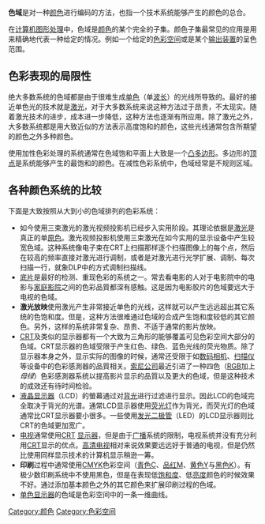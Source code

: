 '''色域'''是对一种[[颜色|颜色]]进行编码的方法，也指一个技术系统能够产生的颜色的总合。

在[[计算机图形学|计算机图形处理]]中，色域是[[颜色|颜色]]的某个完全的子集。颜色子集最常见的应用是用来精确地代表一种给定的情况。例如一个给定的[[色彩空间|色彩空间]]或是某个[[输出装置|输出装置]]的呈色范围。

== 色彩表现的局限性 ==

绝大多数系统的色域都是由于很难生成[[单色|单色]]（单[[波长|波长]]）的光线所导致的。最好的接近单色光的技术就是[[激光|激光]]，对于大多数系统来说这种方法过于昂贵，不太现实。随着激光技术的进步，成本进一步降低，这种方法也逐渐有所应用。除了激光之外，大多数系统都是用大致近似的方法表示高度饱和的颜色，这些光线通常包含所期望的颜色之外多种颜色。

使用加性色彩处理的系统通常在色域饱和平面上大致是一个[[凸多边形|凸多边形]]。多边形的[[頂點_(幾何)|顶点]]是系统能够产生的最饱和的颜色。在减性色彩系统中，色域经常是不规则区域。

== 各种颜色系统的比较 ==
下面是大致按照从大到小的色域排列的色彩系统：
* 如今使用三束激光的激光视频投影机已经步入实用阶段。其理论依据是[[激光|激光]]是真正的单[[原色|原色]]。激光视频投影机使用三束激光在如今实用的显示设备中产生较宽色域。这种系统像电子束在CRT上扫描那样逐个扫描图像上的每个点，然后在较高的频率直接对激光进行调制，或者是对激光进行光学扩展、调制、每次扫描一行，就象DLP中的方式调制扫描线。
* [[底片|底片]]是最好的检测、重现色彩的系统之一。常去看电影的人对于电影院中的电影与[[家庭影院|家庭影院]]之间的色彩品質都深有感触。这是因为电影胶片的色域要远大于电视的色域。
* '''激光放映'''使用激光产生非常接近单色的光线，这样就可以产生远远超出其它系统的色饱和度。但是，这种方法很难通过色域的合成产生饱和度较低的其它颜色。另外，这样的系统非常复杂、昂贵、不适于通常的影片放映。
* [[CRT|CRT]]及类似的显示器都有一个大致为三角形的能够覆盖可见色彩空间大部分的色域。CRT显示器的色域受限于产生红色、绿色、蓝色光线的荧光物质。除了显示器本身之外，显示实际的图像的时候，通常还受限于如[[数码相机|数码相机]]、[[扫描仪|扫描仪]]等设备中的色彩感測器的品質相关。[[索尼公司|索尼公司]]最近引进了一种四色（[[RGB|RGB]]加上''母绿''）色彩感測器系统以提高影片显示的品質以及更大的色域，但是这种技术的成效还有待时间检验。
* [[液晶显示器|液晶显示器]]（LCD）的螢幕通过对[[背光|背光]]进行过滤进行显示。因此LCD的色域完全取决于背光的光谱。通常LCD显示器使用[[荧光灯|荧光灯]]作为背光，而荧光灯的色域通常比CRT显示器要小很多。一些使用[[发光二极管|发光二极管]]（LED）的LCD显示器则比CRT的色域更加宽广。
*[[电视|电视]]通常使用[[CRT|CRT]] [[显示器|显示器]]，但是由于[[广播|广播]]系统的限制，电视系统并没有充分利用[[CRT|CRT]]显示的优点。[[高清电视|高清电视]]相对来说效果要远远好于普通的电视，但是仍然比使用同样显示技术的计算机显示稍逊一筹。
* '''印刷'''过程中通常使用[[CMYK|CMYK]]色彩空间（[[青色|青色]]C、[[品红|品红]]M、[[黄色|黄色]]Y与[[黑色|黑色]]K）。有极少数印刷系统中不使用黑色，但是在表现低[[色度_(色彩學)|饱和度]]、低[[亮度|亮度]]颜色的时候效果不好。通过添加基本颜色之外的其它颜色来扩展印刷过程的色域。
* [[单色|单色]][[显示器|显示器]]的色域是色彩空间中的一条一维曲线。

{{Photography}}
{{顏色主題}}
[[Category:颜色|Category:颜色]]
[[Category:色彩空间|Category:色彩空间]]